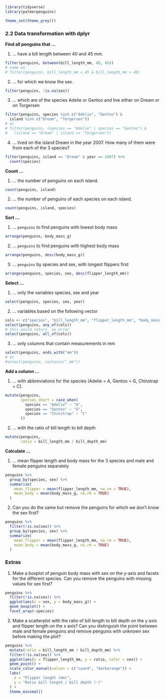 ```r
library(tidyverse)
library(palmerpenguins)
```
```r
theme_set(theme_grey())
```

### 2.2 Data transformation with dplyr

**Find all penguins that ...**

1. ... have a bill length between 40 and 45 mm.

```r
filter(penguins, between(bill_length_mm, 40, 45))
# same as 
# filter(penguins, bill_length_mm < 45 & bill_length_mm > 40)
```

2. ... for which we know the sex.

```r
filter(penguins, !is.na(sex))
```

3. ... which are of the species Adelie or Gentoo and live either on Dream or on Torgersen

```r
filter(penguins, species %in% c("Adelie", "Gentoo") &
  island %in% c("Dream", "Torgersen"))
# or
# filter(penguins, (species == "Adelie" | species == "Gentoo") &
#   (island == "Dream" | island == "Torgersen"))
```

4. ... lived on the island Dream in the year 2007. How many of them were from each of the 3 species?

```r
filter(penguins, island == "Dream" & year == 2007) %>% 
  count(species)
```

**Count ...**

1. ... the number of penguins on each island.

```r
count(penguins, island)
```

2. ... the number of penguins of each species on each island.

```r
count(penguins, island, species)
```

**Sort ...**

1. ... `penguins` to find penguins with lowest body mass

```r
arrange(penguins, body_mass_g)
```

2. ... `penguins` to find penguins with highest body mass


```r
arrange(penguins, desc(body_mass_g))
```

3. ... `penguins` by species and sex, with longest flippers first

```r
arrange(penguins, species, sex, desc(flipper_length_mm))
```
**Select ...**

1. ... only the variables species, sex and year

```r
select(penguins, species, sex, year)
```

2. ... variables based on the following vector

```r
cols <- c("species", "bill_length_mm", "flipper_length_mm", "body_mass_kg")
select(penguins, any_of(cols))
# this would return  an error
select(penguins, all_of(cols))
```

3. ... only columns that contain measurements in mm

```r
select(penguins, ends_with("mm"))
# or
#select(penguins, contains("_mm"))
```

**Add a column ...**

1. ... with abbreviations for the species (Adelie = A, Gentoo = G, Chinstrap = C).

```r
mutate(penguins,
       species_short = case_when(
         species == "Adelie" ~ "A",
         species == "Gentoo" ~ "G",
         species == "Chinstrap" ~ "C"
       ))
```

2. ... with the ratio of bill length to bill depth

```r
mutate(penguins,
       ratio = bill_length_mm / bill_depth_mm)
```

**Calculate ...**

1. ... mean flipper length and body mass for the 3 species and male and female penguins separately

```r
penguins %>%
  group_by(species, sex) %>%
  summarize(
    mean_flipper = mean(flipper_length_mm, na.rm = TRUE),
    mean_body = mean(body_mass_g, na.rm = TRUE)
  )  
```

2. Can you do the same but remove the penguins for which we don't know the sex first?

```r
penguins %>% 
  filter(!is.na(sex)) %>% 
  group_by(species, sex) %>% 
  summarize(
    mean_flipper = mean(flipper_length_mm, na.rm = TRUE),
    mean_body = mean(body_mass_g, na.rm = TRUE)
  )
```

### Extras

1. Make a boxplot of penguin body mass with sex on the y-axis and facets for the different species. Can you remove the penguins with missing values for sex first?

```r
penguins %>%
  filter(!is.na(sex)) %>%
  ggplot(aes(x = sex, y = body_mass_g)) +
  geom_boxplot() +
  facet_wrap(~species)
```

2. Make a scatterplot with the ratio of bill length to bill depth on the y axis and flipper length on the x axis? Can you distinguish the point between male and female penguins and remove penguins with unknown sex before making the plot?

```r
penguins %>%
  mutate(ratio = bill_length_mm / bill_depth_mm) %>%
  filter(!is.na(sex)) %>%
  ggplot(aes(x = flipper_length_mm, y = ratio, color = sex)) +
  geom_point() +
  scale_color_manual(values = c("cyan4", "darkorange")) +
  labs(
    x = "Flipper lenght (mm)",
    y = "Ratio bill length / bill depth (-)"
  ) +
  theme_minimal()
```
